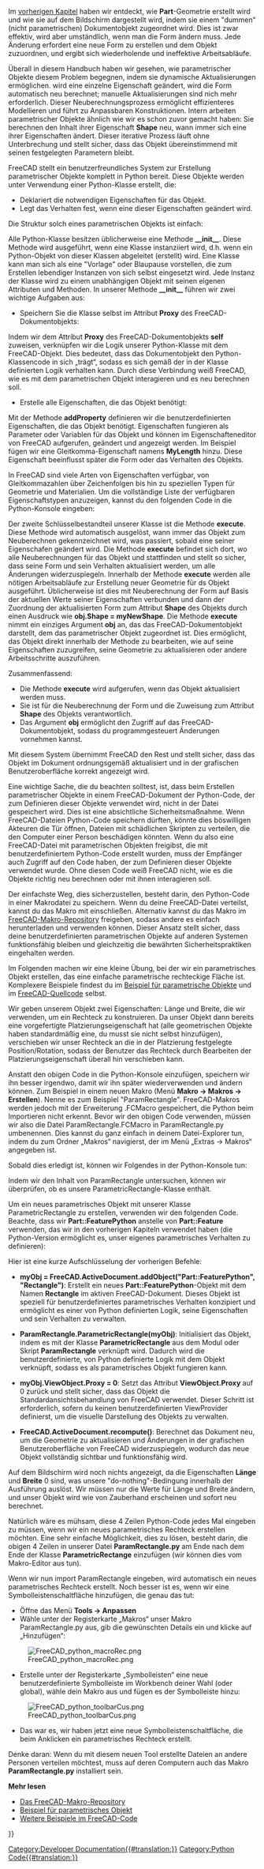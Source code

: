 <languages/>

{{Docnav/de
|[[Manual:Creating and manipulating geometry/de|Geometrie erstellen und verarbeiten]]
|[[Manual:Creating interface tools/de|Schnittstellenwerkzeuge erstellen]]
|[[Manual:Introduction/de|Handbuch Start]]
|IconC=Crystal Clear manual.png
}}

{{Manual:TOC}}

Im [[Manual:Creating and manipulating geometry/de|vorherigen Kapitel]] haben wir entdeckt, wie '''Part'''-Geometrie erstellt wird und wie sie auf dem Bildschirm dargestellt wird, indem sie einem "dummen" (nicht parametrischen) Dokumentobjekt zugeordnet wird. Dies ist zwar effektiv, wird aber umständlich, wenn man die Form ändern muss. Jede Änderung erfordert eine neue Form zu erstellen und dem Objekt zuzuordnen, und ergibt sich wiederholende und ineffektive Arbeitsabläufe.

Überall in diesem Handbuch haben wir gesehen, wie parametrischer Objekte diesem Problem begegnen, indem sie dynamische Aktualisierungen ermöglichen. wird eine einzelne Eigenschaft geändert, wird die Form automatisch neu berechnet; manuelle Aktualisierungen sind nich mehr erforderlich. Dieser Neuberechnungsprozess ermöglicht effizienteres Modellieren und führt zu Anpassbaren Konstruktionen. Intern arbeiten parametrischer Objekte ähnlich wie wir es schon zuvor gemacht haben: Sie berechnen den Inhalt ihrer Eigenschaft '''Shape''' neu, wann immer sich eine ihrer Eigenschaften ändert. Dieser iterative Prozess läuft ohne Unterbrechung und stellt sicher, dass das Objekt übereinstimmend mit seinen festgelegten Parametern bleibt.

FreeCAD stellt ein benutzerfreundliches System zur Erstellung parametrischer Objekte komplett in Python bereit. Diese Objekte werden unter Verwendung einer Python-Klasse erstellt, die:

* Deklariert die notwendigen Eigenschaften für das Objekt.
* Legt das Verhalten fest, wenn eine dieser Eigenschaften geändert wird.
Die Struktur solch eines parametrischen Objekts ist einfach:

{{Code|code=
class myParametricObject:

    def __init__(self, obj):
        obj.Proxy = self
        obj.addProperty("App::PropertyFloat", "MyLength")
        ...

    def execute(self,obj):
        print ("Recalculating the shape...")
        print ("The value of MyLength is:")
        print (obj.MyLength)
        ...
}}

Alle Python-Klasse besitzen üblicherweise eine Methode '''__init__'''. Diese Methode wird ausgeführt, wenn eine Klasse instanziiert wird, d.h. wenn ein Python-Objekt von dieser Klassen abgeleitet (erstellt) wird. Eine Klasse kann man sich als eine "Vorlage" oder Blaupause vorstellen, die zum Erstellen lebendiger Instanzen von sich selbst eingesetzt wird. Jede Instanz der Klasse wird zu einem unabhängigen Objekt mit seinen eigenen Attributen und Methoden. In unserer Methode '''__init__''' führen wir zwei wichtige Aufgaben aus:

* Speichern Sie die Klasse selbst im Attribut '''Proxy''' des FreeCAD-Dokumentobjekts:
Indem wir dem Attribut '''Proxy''' des FreeCAD-Dokumentobjekts '''self''' zuweisen, verknüpfen wir die Logik unserer Python-Klasse mit dem FreeCAD-Objekt. Dies bedeutet, dass das Dokumentobjekt den Python-Klassencode in sich „trägt“, sodass es sich gemäß der in der Klasse definierten Logik verhalten kann. Durch diese Verbindung weiß FreeCAD, wie es mit dem parametrischen Objekt interagieren und es neu berechnen soll.

* Erstelle alle Eigenschaften, die das Objekt benötigt:
Mit der Methode '''addProperty''' definieren wir die benutzerdefinierten Eigenschaften, die das Objekt benötigt. Eigenschaften fungieren als Parameter oder Variablen für das Objekt und können im Eigenschafteneditor von FreeCAD aufgerufen, geändert und angezeigt werden. Im Beispiel fügen wir eine Gleitkomma-Eigenschaft namens '''MyLength''' hinzu. Diese Eigenschaft beeinflusst später die Form oder das Verhalten des Objekts.

In FreeCAD sind viele Arten von Eigenschaften verfügbar, von Gleitkommazahlen über Zeichenfolgen bis hin zu speziellen Typen für Geometrie und Materialien. Um die vollständige Liste der verfügbaren Eigenschaftstypen anzuzeigen, kannst du den folgenden Code in die Python-Konsole eingeben:

{{Code|code=
FreeCAD.ActiveDocument.addObject("Part::FeaturePython", "dummy").supportedProperties()
}}

Der zweite Schlüsselbestandteil unserer Klasse ist die Methode '''execute'''. Diese Methode wird automatisch ausgelöst, wann immer das Objekt zum Neuberechnen gekennzeichnet wird, was passiert, sobald eine seiner Eigenschafen geändert wird. Die Methode '''execute''' befindet sich dort, wo alle Neuberechnungen für das Objekt und stattfinden und stellt so sicher, dass seine Form und sein Verhalten aktualisiert werden, um alle Änderungen widerzuspiegeln. Innerhalb der Methode '''execute''' werden alle nötigen Arbeitsabläufe zur Erstellung neuer Geometrie für ds Objekt ausgeführt. Üblicherweise ist dies mit Neuberechnung der Form auf Basis der aktuellen Werte seiner Eigenschaften verbunden und dann der Zuordnung der aktualisierten Form zum Attribut '''Shape''' des Objekts durch einen Ausdruck wie '''obj.Shape = myNewShape'''. Die Methode '''execute''' nimmt ein einziges Argument '''obj''' an, das das FreeCAD-Dokumentobjekt darstellt, dem das parametrischer Objekt zugeordnet ist. Dies ermöglicht, das Objekt direkt innerhalb der Methode zu bearbeiten, wie auf seine Eigenschaften zuzugreifen, seine Geometrie zu aktualisieren oder andere Arbeitsschritte auszuführen.

Zusammenfassend:

* Die Methode '''execute''' wird aufgerufen, wenn das Objekt aktualisiert werden muss.
* Sie ist für die Neuberechnung der Form und die Zuweisung zum Attribut '''Shape''' des Objekts verantwortlich.
* Das Argument '''obj''' ermöglicht den Zugriff auf das FreeCAD-Dokumentobjekt, sodass du programmgesteuert Änderungen vornehmen kannst.
Mit diesem System übernimmt FreeCAD den Rest und stellt sicher, dass das Objekt im Dokument ordnungsgemäß aktualisiert und in der grafischen Benutzeroberfläche korrekt angezeigt wird.

Eine wichtige Sache, die du beachten solltest, ist, dass beim Erstellen parametrischer Objekte in einem FreeCAD-Dokument der Python-Code, der zum Definieren dieser Objekte verwendet wird, nicht in der Datei gespeichert wird. Dies ist eine absichtliche Sicherheitsmaßnahme. Wenn FreeCAD-Dateien Python-Code speichern dürften, könnte dies böswilligen Akteuren die Tür öffnen, Dateien mit schädlichen Skripten zu verteilen, die den Computer einer Person beschädigen könnten. Wenn du also eine FreeCAD-Datei mit parametrischen Objekten freigibst, die mit benutzerdefiniertem Python-Code erstellt wurden, muss der Empfänger auch Zugriff auf den Code haben, der zum Definieren dieser Objekte verwendet wurde. Ohne diesen Code weiß FreeCAD nicht, wie es die Objekte richtig neu berechnen oder mit ihnen interagieren soll.

Der einfachste Weg, dies sicherzustellen, besteht darin, den Python-Code in einer Makrodatei zu speichern. Wenn du deine FreeCAD-Datei verteilst, kannst du das Makro mit einschließen. Alternativ kannst du das Makro im [[Macros_recipes|FreeCAD-Makro-Repository]] freigeben, sodass andere es einfach herunterladen und verwenden können. Dieser Ansatz stellt sicher, dass deine benutzerdefinierten parametrischen Objekte auf anderen Systemen funktionsfähig bleiben und gleichzeitig die bewährten Sicherheitspraktiken eingehalten werden.

Im Folgenden machen wir eine kleine Übung, bei der wir ein parametrisches Objekt erstellen, das eine einfache parametrische rechteckige Fläche ist. Komplexere Beispiele findest du im [[Scripted_objects|Beispiel für parametrische Objekte]] und im [https://github.com/FreeCAD/FreeCAD/blob/master/src/Mod/TemplatePyMod/FeaturePython.py FreeCAD-Quellcode] selbst.

Wir geben unserem Objekt zwei Eigenschaften: Länge und Breite, die wir verwenden, um ein Rechteck zu konstruieren. Da unser Objekt dann bereits eine vorgefertigte Platzierungseigenschaft hat (alle geometrischen Objekte haben standardmäßig eine, du musst sie nicht selbst hinzufügen), verschieben wir unser Rechteck an die in der Platzierung festgelegte Position/Rotation, sodass der Benutzer das Rechteck durch Bearbeiten der Platzierungseigenschaft überall hin verschieben kann.

{{Code|code=
class ParametricRectangle:

    def __init__(self,obj):
        obj.Proxy = self
        obj.addProperty("App::PropertyFloat", "Length")
        obj.addProperty("App::PropertyFloat", "Width")

    def execute(self, obj):
        # We need to import the FreeCAD module here too, because we might be running out of the Console
        # (in a macro, for example) where the FreeCAD module has not been imported automatically:
        import FreeCAD
        import Part

        # First we need to make sure the values of Length and Width are not 0
        # otherwise Part.LineSegment will complain that both points are equal:
        if (obj.Length == 0) or (obj.Width == 0):
            # If yes, exit this method without doing anything:
            return

        # We create 4 points for the 4 corners:
        v1 = FreeCAD.Vector(0, 0, 0)
        v2 = FreeCAD.Vector(obj.Length, 0, 0)
        v3 = FreeCAD.Vector(obj.Length,obj.Width, 0)
        v4 = FreeCAD.Vector(0, obj.Width, 0)

        # We create 4 edges:
        e1 = Part.LineSegment(v1, v2).toShape()
        e2 = Part.LineSegment(v2, v3).toShape()
        e3 = Part.LineSegment(v3, v4).toShape()
        e4 = Part.LineSegment(v4, v1).toShape()

        # We create a wire:
        w = Part.Wire([e1, e2, e3, e4])

        # We create a face:
        f = Part.Face(w)

        # All shapes have a Placement too. We give our shape the value of the placement
        # set by the user. This will move/rotate the face automatically.
        f.Placement = obj.Placement

        # All done, we can attribute our shape to the object!
        obj.Shape = f
}}

Anstatt den obigen Code in die Python-Konsole einzufügen, speichern wir ihn besser irgendwo, damit wir ihn später wiederverwenden und ändern können. Zum Beispiel in einem neuen Makro (Menü '''Makro -> Makros -> Erstellen'''). Nenne es zum Beispiel "ParamRectangle". FreeCAD-Makros werden jedoch mit der Erweiterung .FCMacro gespeichert, die Python beim Importieren nicht erkennt. Bevor wir den obigen Code verwenden, müssen wir also die Datei ParamRectangle.FCMacro in ParamRectangle.py umbenennen. Dies kannst du ganz einfach in deinem Datei-Explorer tun, indem du zum Ordner „Makros“ navigierst, der im Menü „Extras -> Makros“ angegeben ist.

Sobald dies erledigt ist, können wir Folgendes in der Python-Konsole tun:

{{Code|code=
import ParamRectangle
}}

Indem wir den Inhalt von ParamRectangle untersuchen, können wir überprüfen, ob es unsere ParametricRectangle-Klasse enthält.

Um ein neues parametrisches Objekt mit unserer Klasse ParametricRectangle zu erstellen, verwenden wir den folgenden Code. Beachte, dass wir '''Part::FeaturePython''' anstelle von '''Part::Feature''' verwenden, das wir in den vorherigen Kapiteln verwendet haben (die Python-Version ermöglicht es, unser eigenes parametrisches Verhalten zu definieren):

{{Code|code=
myObj = FreeCAD.ActiveDocument.addObject("Part::FeaturePython", "Rectangle")
ParamRectangle.ParametricRectangle(myObj)
myObj.ViewObject.Proxy = 0 # This is mandatory unless we code the ViewProvider too.
FreeCAD.ActiveDocument.recompute()
}}

Hier ist eine kurze Aufschlüsselung der vorherigen Befehle:

* '''myObj = FreeCAD.ActiveDocument.addObject("Part::FeaturePython", "Rectangle")''': Erstellt ein neues '''Part::FeaturePython'''-Objekt mit dem Namen '''Rectangle''' im aktiven FreeCAD-Dokument. Dieses Objekt ist speziell für benutzerdefiniertes parametrisches Verhalten konzipiert und ermöglicht es einer von Python definierten Logik, seine Eigenschaften und sein Verhalten zu verwalten.

* '''ParamRectangle.ParametricRectangle(myObj)''': Initialisiert das Objekt, indem es mit der Klasse '''ParametricRectangle''' aus dem Modul oder Skript '''ParamRectangle''' verknüpft wird. Dadurch wird die benutzerdefinierte, von Python definierte Logik mit dem Objekt verknüpft, sodass es als parametrisches Objekt fungieren kann.

* '''myObj.ViewObject.Proxy = 0''': Setzt das Attribut '''ViewObject.Proxy''' auf 0 zurück und stellt sicher, dass das Objekt die Standardansichtsbehandlung von FreeCAD verwendet. Dieser Schritt ist erforderlich, sofern du keinen benutzerdefinierten ViewProvider definierst, um die visuelle Darstellung des Objekts zu verwalten.

* '''FreeCAD.ActiveDocument.recompute()''': Berechnet das Dokument neu, um die Geometrie zu aktualisieren und Änderungen in der grafischen Benutzeroberfläche von FreeCAD widerzuspiegeln, wodurch das neue Objekt vollständig sichtbar und funktionsfähig wird.

Auf dem Bildschirm wird noch nichts angezeigt, da die Eigenschaften '''Länge''' und '''Breite''' 0 sind, was unsere "do-nothing"-Bedingung innerhalb der Ausführung auslöst. Wir müssen nur die Werte für Länge und Breite ändern, und unser Objekt wird wie von Zauberhand erscheinen und sofort neu berechnet.

Natürlich wäre es mühsam, diese 4 Zeilen Python-Code jedes Mal eingeben zu müssen, wenn wir ein neues parametrisches Rechteck erstellen möchten. Eine sehr einfache Möglichkeit, dies zu lösen, besteht darin, die obigen 4 Zeilen in unserer Datei '''ParamRectangle.py''' am Ende nach dem Ende der Klasse '''ParametricRectange''' einzufügen (wir können dies vom Makro-Editor aus tun).

Wenn wir nun import ParamRectangle eingeben, wird automatisch ein neues parametrisches Rechteck erstellt. Noch besser ist es, wenn wir eine Symbolleistenschaltfläche hinzufügen, die genau das tut:

* Öffne das Menü '''Tools -> Anpassen'''
* Wähle unter der Registerkarte „Makros“ unser Makro ParamRectangle.py aus, gib die gewünschten Details ein und klicke auf „Hinzufügen“:

[[File:FreeCAD_python_macroRec.png]]

* Erstelle unter der Registerkarte „Symbolleisten“ eine neue benutzerdefinierte Symbolleiste im Workbench deiner Wahl (oder global), wähle dein Makro aus und fügen es der Symbolleiste hinzu:

[[File:FreeCAD_python_toolbarCus.png]]

* Das war es, wir haben jetzt eine neue Symbolleistenschaltfläche, die beim Anklicken ein parametrisches Rechteck erstellt.

Denke daran: Wenn du mit diesem neuen Tool erstellte Dateien an andere Personen verteilen möchtest, muss auf deren Computern auch das Makro '''ParamRectangle.py''' installiert sein.

'''Mehr lesen'''

* [[Macros_recipes|Das FreeCAD-Makro-Repository]]
* [[Scripted_objects|Beispiel für parametrisches Objekt]]
* [https://github.com/FreeCAD/FreeCAD/blob/master/src/Mod/TemplatePyMod/FeaturePython.py Weitere Beispiele im FreeCAD-Code]


{{Docnav/de
|[[Manual:Creating and manipulating geometry/de|Geometrie erstellen und verarbeiten]]
|[[Manual:Creating interface tools/de|Schnittstellenwerkzeuge erstellen]]
|[[Manual:Introduction/de|Handbuch Start]]
|IconC=Crystal Clear manual.png
}}

{{Powerdocnavi{{#translation:}}}}
[[Category:Developer Documentation{{#translation:}}]]
[[Category:Python Code{{#translation:}}]]